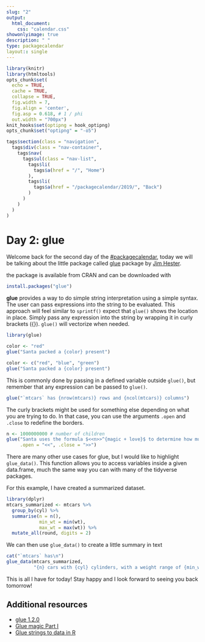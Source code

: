 ```yaml
---
slug: "2"
output: 
  html_document:
    css: "calendar.css"
showonlyimage: true
description: " "
type: packagecalendar
layout:: single
---
```


<html>
    <link rel="stylesheet" href="calendar-post.css"/>
</html>

```r
library(knitr)
library(htmltools)
opts_chunk$set(
  echo = TRUE, 
  cache = TRUE,
  collapse = TRUE,
  fig.width = 7, 
  fig.align = 'center',
  fig.asp = 0.618, # 1 / phi
  out.width = "700px")
knit_hooks$set(optipng = hook_optipng)
opts_chunk$set("optipng" = "-o5")
```

```r
tags$section(class = "navigation",
  tags$div(class = "nav-container",
    tags$nav(
      tags$ul(class = "nav-list",
        tags$li(
          tags$a(href = "/", "Home")
        ),
        tags$li(
          tags$a(href = "/packagecalendar/2019/", "Back")
        )
      )
    )
  )
)
```

# Day 2: glue

Welcome back for the second day of the [#packagecalendar](https://twitter.com/hashtag/packagecalendar),
today we will be talking about the little package called [glue](https://github.com/tidyverse/glue) package by [Jim Hester](https://twitter.com/jimhester_).

the package is available from CRAN and can be downloaded with

```r
install.packages("glue")
```

**glue** provides a way to do simple string interpretation using a simple syntax.
The user can pass expressions into the string to be evaluated.
This approach will feel similar to `sprintf()` expect that `glue()` shows the location in place.
Simply pass any expression into the string by wrapping it in curly brackets ({}).
`glue()` will vectorize when needed.

```r
library(glue)

color <- "red"
glue("Santa packed a {color} present")

color <- c("red", "blue", "green")
glue("Santa packed a {color} present")
```

This is commonly done by passing in a defined variable outside `glue()`,
but remember that any expression can be passed to `glue()`.

```r
glue("`mtcars` has {nrow(mtcars)} rows and {ncol(mtcars)} columns")
```

The curly brackets might be used for something else depending on what you are trying to do.
In that case, you can use the arguments `.open` and `.close` to redefine the borders.

```r
n <- 1000000000 # number of children
glue("Santa uses the formula $<<n>>^{magic + love}$ to determine how much sugar to give to the elfs.",
     .open = "<<", .close = ">>")
```

There are many other use cases for glue, but I would like to highlight `glue_data()`.
This function allows you to access variables inside a given data.frame,
much the same way you can with many of the tidyverse packages.

For this example, I have created a summarized dataset.

```r
library(dplyr)
mtcars_summarized <- mtcars %>%
  group_by(cyl) %>%
  summarise(n = n(),
            min_wt = min(wt),
            max_wt = max(wt)) %>%
  mutate_all(round, digits = 2)
```

We can then use `glue_data()` to create a little summary in text

```r
cat("`mtcars` has\n")
glue_data(mtcars_summarized,
          "{n} cars with {cyl} cylinders, with a weight range of {min_wt*1000}-{max_wt*1000} lbs")
```

This is all I have for today! 
Stay happy and I look forward to seeing you back tomorrow!

## Additional resources

- [glue 1.2.0](https://www.tidyverse.org/blog/2017/10/glue-1.2.0/)
- [Glue magic Part I](https://www.njtierney.com/post/2019/07/07/glue-magic-p1/)
- [Glue strings to data in R](https://www.youtube.com/watch?v=XQmBcpQl8K8)
